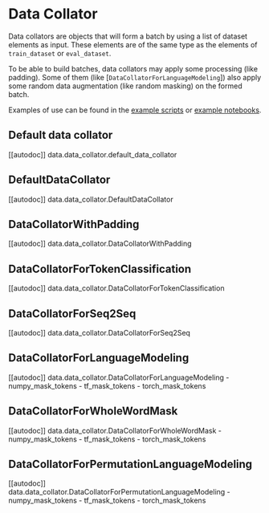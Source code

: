 <!--Copyright 2020 The HuggingFace Team. All rights reserved.

Licensed under the Apache License, Version 2.0 (the "License"); you may not use this file except in compliance with
the License. You may obtain a copy of the License at

http://www.apache.org/licenses/LICENSE-2.0

Unless required by applicable law or agreed to in writing, software distributed under the License is distributed on
an "AS IS" BASIS, WITHOUT WARRANTIES OR CONDITIONS OF ANY KIND, either express or implied. See the License for the
specific language governing permissions and limitations under the License.
-->

# Data Collator

Data collators are objects that will form a batch by using a list of dataset elements as input. These elements are of
the same type as the elements of `train_dataset` or `eval_dataset`.

To be able to build batches, data collators may apply some processing (like padding). Some of them (like
[`DataCollatorForLanguageModeling`]) also apply some random data augmentation (like random masking)
on the formed batch.

Examples of use can be found in the [example scripts](../examples) or [example notebooks](../notebooks).


## Default data collator

[[autodoc]] data.data_collator.default_data_collator

## DefaultDataCollator

[[autodoc]] data.data_collator.DefaultDataCollator

## DataCollatorWithPadding

[[autodoc]] data.data_collator.DataCollatorWithPadding

## DataCollatorForTokenClassification

[[autodoc]] data.data_collator.DataCollatorForTokenClassification

## DataCollatorForSeq2Seq

[[autodoc]] data.data_collator.DataCollatorForSeq2Seq

## DataCollatorForLanguageModeling

[[autodoc]] data.data_collator.DataCollatorForLanguageModeling
    - numpy_mask_tokens
    - tf_mask_tokens
    - torch_mask_tokens

## DataCollatorForWholeWordMask

[[autodoc]] data.data_collator.DataCollatorForWholeWordMask
    - numpy_mask_tokens
    - tf_mask_tokens
    - torch_mask_tokens

## DataCollatorForPermutationLanguageModeling

[[autodoc]] data.data_collator.DataCollatorForPermutationLanguageModeling
    - numpy_mask_tokens
    - tf_mask_tokens
    - torch_mask_tokens
